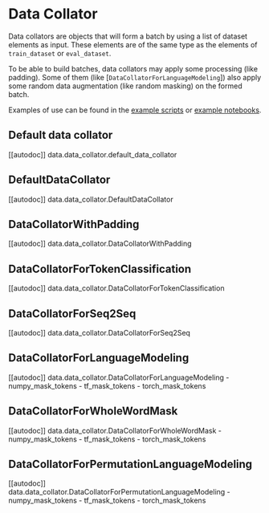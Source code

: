 <!--Copyright 2020 The HuggingFace Team. All rights reserved.

Licensed under the Apache License, Version 2.0 (the "License"); you may not use this file except in compliance with
the License. You may obtain a copy of the License at

http://www.apache.org/licenses/LICENSE-2.0

Unless required by applicable law or agreed to in writing, software distributed under the License is distributed on
an "AS IS" BASIS, WITHOUT WARRANTIES OR CONDITIONS OF ANY KIND, either express or implied. See the License for the
specific language governing permissions and limitations under the License.
-->

# Data Collator

Data collators are objects that will form a batch by using a list of dataset elements as input. These elements are of
the same type as the elements of `train_dataset` or `eval_dataset`.

To be able to build batches, data collators may apply some processing (like padding). Some of them (like
[`DataCollatorForLanguageModeling`]) also apply some random data augmentation (like random masking)
on the formed batch.

Examples of use can be found in the [example scripts](../examples) or [example notebooks](../notebooks).


## Default data collator

[[autodoc]] data.data_collator.default_data_collator

## DefaultDataCollator

[[autodoc]] data.data_collator.DefaultDataCollator

## DataCollatorWithPadding

[[autodoc]] data.data_collator.DataCollatorWithPadding

## DataCollatorForTokenClassification

[[autodoc]] data.data_collator.DataCollatorForTokenClassification

## DataCollatorForSeq2Seq

[[autodoc]] data.data_collator.DataCollatorForSeq2Seq

## DataCollatorForLanguageModeling

[[autodoc]] data.data_collator.DataCollatorForLanguageModeling
    - numpy_mask_tokens
    - tf_mask_tokens
    - torch_mask_tokens

## DataCollatorForWholeWordMask

[[autodoc]] data.data_collator.DataCollatorForWholeWordMask
    - numpy_mask_tokens
    - tf_mask_tokens
    - torch_mask_tokens

## DataCollatorForPermutationLanguageModeling

[[autodoc]] data.data_collator.DataCollatorForPermutationLanguageModeling
    - numpy_mask_tokens
    - tf_mask_tokens
    - torch_mask_tokens
